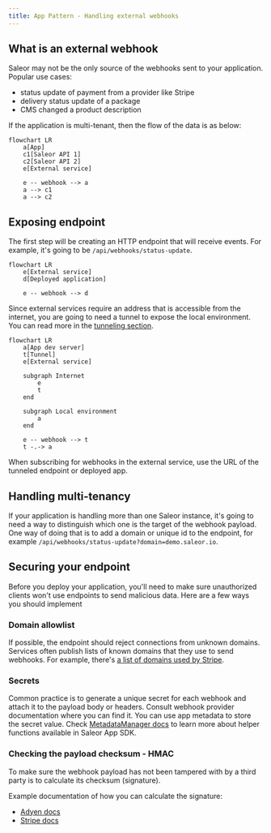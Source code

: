 ```yaml
---
title: App Pattern - Handling external webhooks
---
```


## What is an external webhook

Saleor may not be the only source of the webhooks sent to your application. Popular use cases:

- status update of payment from a provider like Stripe
- delivery status update of a package
- CMS changed a product description

If the application is multi-tenant, then the flow of the data is as below:

```mermaid
flowchart LR
    a[App]
    c1[Saleor API 1]
    c2[Saleor API 2]
    e[External service]

    e -- webhook --> a
    a --> c1
    a --> c2
```

## Exposing endpoint

The first step will be creating an HTTP endpoint that will receive events. For example, it's going to be `/api/webhooks/status-update`.

```mermaid
flowchart LR
    e[External service]
    d[Deployed application]

    e -- webhook --> d
```

Since external services require an address that is accessible from the internet, you are going to need a tunnel to expose the local environment. You can read more in the [tunneling section](../../developing-with-tunnels.mdx).

```mermaid
flowchart LR
    a[App dev server]
    t[Tunnel]
    e[External service]

    subgraph Internet
        e
        t
    end

    subgraph Local environment
        a
    end

    e -- webhook --> t
    t -.-> a
```

When subscribing for webhooks in the external service, use the URL of the tunneled endpoint or deployed app.

## Handling multi-tenancy

If your application is handling more than one Saleor instance, it's going to need a way to distinguish which one is the target of the webhook payload. One way of doing that is to add a domain or unique id to the endpoint, for example `/api/webhooks/status-update?domain=demo.saleor.io`.

## Securing your endpoint

Before you deploy your application, you'll need to make sure unauthorized clients won't use endpoints to send malicious data. Here are a few ways you should implement

### Domain allowlist

If possible, the endpoint should reject connections from unknown domains. Services often publish lists of known domains that they use to send webhooks. For example, there's [a list of domains used by Stripe](https://stripe.com/docs/ips).

### Secrets

Common practice is to generate a unique secret for each webhook and attach it to the payload body or headers. Consult webhook provider documentation where you can find it.
You can use app metadata to store the secret value. Check [MetadataManager docs](./persistence-with-metadata-manager.mdx) to learn more about helper functions available in Saleor App SDK.

### Checking the payload checksum - HMAC

To make sure the webhook payload has not been tampered with by a third party is to calculate its checksum (signature).

Example documentation of how you can calculate the signature:

- [Adyen docs](https://docs.adyen.com/development-resources/webhooks/verify-hmac-signatures)
- [Stripe docs](https://stripe.com/docs/webhooks/signatures)
